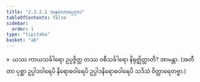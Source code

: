 ```yaml
---
title: "2.3.2.1 အနုလောမပုဂ္ဂလ"
tableOfContents: false
sidebar:
  order: 1
type: "tipitaka"
basket: "ab"
---
```



<DynamicBreadcrumb />

<Division number="136">

<Paragraph number="588">
»  ယဿ ကာယသင်္ခါရော ဥပ္ပဇ္ဇိတ္ထ တဿ ဝစီသင်္ခါရော နိရုဇ္ဈိတ္ထာတိ? အာမန္တာ.
</Paragraph>

<Paragraph number="589">
(အတီတာ ပုစ္ဆာ ဥပ္ပါဒဝါရေပိ နိရောဓဝါရေပိ ဥပ္ပါဒနိရောဓဝါရေပိ သဒိသံ ဝိတ္ထာရေတဗ္ဗာ.)
</Paragraph>
</Division>
